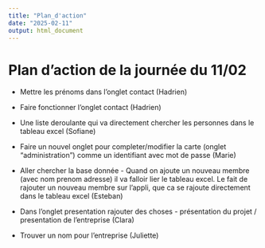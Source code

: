 ```yaml
---
title: "Plan_d'action"
date: "2025-02-11"
output: html_document
---
```


# Plan d'action de la journée du 11/02

- Mettre les prénoms dans l'onglet contact (Hadrien)

- Faire fonctionner l'onglet contact (Hadrien)

- Une liste deroulante qui va directement chercher les personnes dans le tableau excel (Sofiane)

- Faire un nouvel onglet pour completer/modifier la carte (onglet "administration") comme un identifiant avec mot de passe (Marie)

- Aller chercher la base donnée - Quand on ajoute un nouveau membre (avec nom prenom adresse) il va falloir lier le tableau excel. Le fait de rajouter un nouveau membre sur l'appli, que ca se rajoute directement dans le tableau excel (Esteban)

- Dans l'onglet presentation rajouter des choses - présentation du projet / presentation de l'entreprise (Clara)

- Trouver un nom pour l'entreprise (Juliette)
